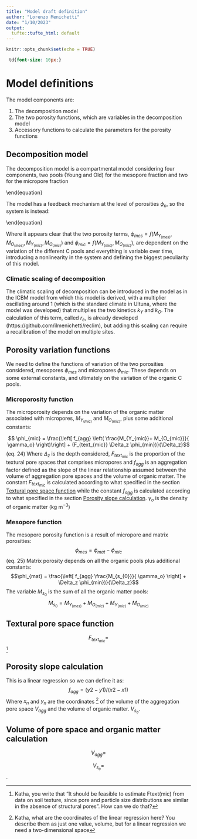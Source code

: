 ```yaml
---
title: "Model draft definition"
author: "Lorenzo Menichetti"
date: "1/10/2023"
output:
  tufte::tufte_html: default
---
```


```r
knitr::opts_chunk$set(echo = TRUE)
```

```css
 td{font-size: 10px;}
```
# Model definitions

The model components are:
<ol>
  <li>The decomposition model</li>
  <li>The two porosity functions, which are variables in the decomposition model</li>
  <li>Accessory functions to calculate the parameters for the porosity functions</li>
</ol>


## Decomposition model
The decomposition model is a compartmental model considering four components, two pools (Young and Old) for the mesopore fraction and two for the micropore fraction

\begin{equation}
    \begin{cases}
      \frac{dM_{Y_{(mes)}}}{dt} = I_m + \left( \frac{\phi_{mes}}{\phi_{mes}+\phi_{mic}}\right) \cdot I_r - k_Y \cdot M_{Y_{(mes)}}+ T_Y \\
      
      \frac{dM_{O_{(mes)}}}{dt} = \left( \epsilon \cdot k_Y \cdot M_{Y_{(mes)}} \right) - \left( (1- \epsilon) \cdot k_O \cdot M_{O_{(mes)}} \right) + T_O\\
      
      \frac{dM_{Y_{(mic)}}}{dt} = \left( \frac{\phi_{mes}}{\phi_{mes}+\phi_{mic}}\right) \cdot I_r - k_Y \cdot F_{prot} \cdot M_{Y_{(mes)}}+ T_Y \\
      
      \frac{dM_{O_{(mic)}}}{dt} = \left( \epsilon \cdot k_Y \cdot F_{prot} \cdot M_{Y_{(mes)}} \right) - \left( (1- \epsilon) \cdot k_O \cdot F_{prot} \cdot M_{O_{(mes)}} \right) + T_O
    \end{cases}\
\end{equation}

The model has a feedback mechanism at the level of porosities $\phi_n$, so the system is instead:

\begin{equation}
    \begin{cases}
      \frac{dM_{Y_{(mes)}}}{dt} = I_m + \left( \frac{\phi_{mes}(t)}{\phi_{mes}(t)+\phi_{mic}(t)}\right) \cdot I_r - k_Y \cdot M_{Y_{(mes)}}+ T_Y \\
      
      \frac{dM_{O_{(mes)}}}{dt} = \left( \epsilon \cdot k_Y \cdot M_{Y_{(mes)}} \right) - \left( (1- \epsilon) \cdot k_O \cdot M_{O_{(mes)}} \right) + T_O\\
      
      \frac{dM_{Y_{(mic)}}}{dt} = \left( \frac{\phi_{mes}(t)}{\phi_{mes}(t)+\phi_{mic}(t)}\right) \cdot I_r - k_Y \cdot F_{prot} \cdot M_{Y_{(mes)}}+ T_Y \\
      
      \frac{dM_{O_{(mic)}}}{dt} = \left( \epsilon \cdot k_Y \cdot F_{prot} \cdot M_{Y_{(mes)}} \right) - \left( (1- \epsilon) \cdot k_O \cdot F_{prot} \cdot M_{O_{(mes)}} \right) + T_O
    \end{cases}\
\end{equation}

Where it appears clear that the two porosity terms, $\phi_{mes} = f(M_{Y_{(mes)}}, M_{O_{(mes)}},M_{Y_{(mic)}}, M_{O_{(mic)}})$ and $\phi_{mic} = f(M_{Y_{(mic)}}, M_{O_{(mic)}})$, are dependent on the variation of the different C pools and everything is variable over time, introducing a nonlinearity in the system and defining the biggest peculiarity of this model.

### Climatic scaling of decomposition
The climatic scaling of decomposition can be introduced in the model as in the ICBM model from which this model is derived, with a multiplier oscillating around 1 (which is the standard climate in Ultuna, where the model was developed) that multiplies the two kinetics $k_Y$ and $k_O$. The calculation of this term, called $r_e$, is already developed (https://github.com/ilmenichetti/reclim), but adding this scaling can require a recalibration of the model on multiple sites. 

## Porosity variation functions
We need to define the functions of variation of the two porosities considered, mesopores $\phi_{mes}$ and micropores $\phi_{mic}$. These depends on some external constants, and ultimately on the variation of the organic C pools.

### Microporosity function
The microporosity depends on the variation of the organic matter associated with micropores, $M_{Y_{(mic)}}$ and $M_{O_{(mic)}}$, plus some additional constants:

$$ \phi_{mic} = \frac{\left[ f_{agg} \left(  \frac{M_{Y_{mic}}+ M_{O_{mic}}}{ \gamma_o} \right)\right] + (F_{text_{mic}} \Delta_z \phi_{min})}{\Delta_z}$$ (eq. 24)
Where $\Delta_z$ is the depth considered, $F_{text_{mic}}$ is the proportion of the textural pore spaces that comprises micropores and $f_{agg}$ is an aggregation factor defined as the slope of the linear relationship assumed between the volume of aggregation pore spaces and the volume of organic matter. The constant  $F_{text_{mic}}$ is calculated according to what specified in the section [Textural pore space function] while the constant $f_{agg}$ is calculated according to  what specified in the section [Porosity slope calculation]. $\gamma_o$ is the density of organic matter (kg m$^{-3}$)

### Mesopore function
The mesopore porosity function is a result of micropore and matrix porosities:
$$ \phi_{mes} = \phi_{mat}-\phi_{mic} $$ (eq. 25)
Matrix porosity depends on all the organic pools plus additional constants:
$$\phi_{mat} = \frac{\left[ f_{agg} \frac{M_{s_{0}}}{ \gamma_o} \right] + \Delta_z \phi_{min})}{\Delta_z}$$
The variable $M_{s_{0}}$ is the sum of all the organic matter pools:
$$M_{s_{0}} = M_{Y_{(mes)}} + M_{O_{(mic)}} + M_{Y_{(mic)}} + M_{O_{(mic)}}$$

## Textural pore space function
$$F_{text_{mic}} = $$^[Katha, you write that "It should be feasible to estimate Ftext(mic) from data on soil texture, since pore and particle size distributions are similar in the absence of structural pores". How can we do that?]

## Porosity slope calculation
This is a linear regression so we can define it as:
$$f_{agg} = (y2-y1)/(x2-x1)$$
Where $x_n$ and $y_n$ are the coordinates ^[Katha, what are the coordinates of the linear regression here? You describe them as just one value, volume, but for a linear regression we need a two-dimensional space] of the volume of the aggregation pore space $V_{agg}$ and the volume of organic matter. $V_{s_o}$.

## Volume of pore space and organic matter calculation

$$V_{agg} =$$

$$V_{s_o} =$$.